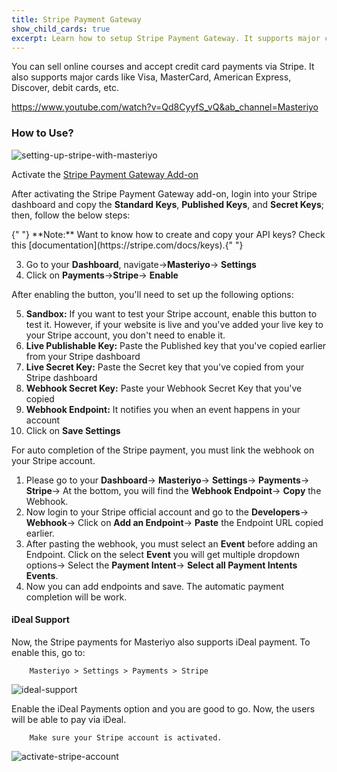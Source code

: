 ```yaml
---
title: Stripe Payment Gateway
show_child_cards: true
excerpt: Learn how to setup Stripe Payment Gateway. It supports major cards like Visa, MasterCard, American Express, Discover, debit cards, etc.
---
```


You can sell online courses and accept credit card payments via Stripe. It also supports major cards like Visa, MasterCard, American Express, Discover, debit cards, etc.

<Embed>https://www.youtube.com/watch?v=Qd8CyyfS_vQ&ab_channel=Masteriyo</Embed>

### How to Use?

![setting-up-stripe-with-masteriyo](https://user-images.githubusercontent.com/24367265/189649913-46fb97f5-1d5d-445a-a38e-8ebc54894027.png)

 Activate the [Stripe Payment Gateway Add-on](https://docs.masteriyo.com/getting-started/activate-masteriyo-addons)

After activating the Stripe Payment Gateway add-on, login into your Stripe dashboard and copy the **Standard Keys**, **Published Keys**, and **Secret Keys**; then, follow the below steps:

<Callout>
  {" "}
  **Note:** Want to know how to create and copy your API keys? Check this [documentation](https://stripe.com/docs/keys).{" "}
</Callout>

3.  Go to your **Dashboard**, navigate->**Masteriyo**-> **Settings**
4.  Click on **Payments**->**Stripe**-> **Enable**

After enabling the button, you'll need to set up the following options:

5.  **Sandbox:** If you want to test your Stripe account, enable this button to test it. However, if your website is live and you've added your live key to your Stripe account, you don't need to enable it.
6.  **Live Publishable Key:** Paste the Published key that you've copied earlier from your Stripe dashboard
7.  **Live Secret Key:** Paste the Secret key that you've copied from your Stripe dashboard
8.  **Webhook Secret Key:** Paste your Webhook Secret Key that you've copied
9.  **Webhook Endpoint:** It notifies you when an event happens in your account
10. Click on **Save Settings**

<Callout>
  For auto completion of the Stripe payment, you must link the webhook on your
  Stripe account.
</Callout>

1. Please go to your **Dashboard**-> **Masteriyo**-> **Settings**-> **Payments**-> **Stripe**-> At the bottom, you will find the **Webhook Endpoint**-> **Copy** the Webhook.
2. Now login to your Stripe official account and go to the **Developers**-> **Webhook**-> Click on **Add an Endpoint**-> **Paste** the Endpoint URL copied earlier.
3. After pasting the webhook, you must select an **Event** before adding an Endpoint. Click on the select **Event** you will get multiple dropdown options-> Select the **Payment Intent**-> **Select all Payment Intents Events**.
4. Now you can add endpoints and save. The automatic payment completion will be work.

#### iDeal Support

Now, the Stripe payments for Masteriyo also supports iDeal payment. To enable this, go to:

        Masteriyo > Settings > Payments > Stripe

![ideal-support](https://github.com/Masteriyo/masteriyo-docs/assets/75772539/c81e7df8-6fbd-4150-8e82-e69babd902ba)

Enable the iDeal Payments option and you are good to go. Now, the users will be able to pay via iDeal.

        Make sure your Stripe account is activated.

![activate-stripe-account](https://github.com/Masteriyo/masteriyo-docs/assets/75772539/ae23a91d-ca11-456e-9eb5-3a73f4977dfa)
